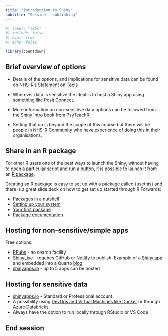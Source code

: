 ```yaml
---
title: "Introduction to Shiny"
subtitle: "Session - publishing"
---
```


```r
#| label: "libs"
#| include: false
#| eval: true
#| echo: false

library(countdown)
```

## Brief overview of options

::: {.incremental}
- Details of the options, and implications for sensitive data can be found on NHS-R's [Statement on Tools](https://tools.nhsrcommunity.com/statement-on-using-tools-shiny.html)

- Wherever data is sensitive the ideal is to host a Shiny app using something like [Posit Connect](https://posit.co/products/enterprise/connect/).

- More information on non-sensitive data options can be followed from the [Shiny Intro book](https://debruine.github.io/shinyintro/sharing.html#shinyapps.io) from PsyTeachR.

- Setting that up is beyond the scope of this course but there will be people in NHS-R Community who have experience of doing this in their organisations.
:::

## Share in an R package

For other R users one of the best ways to launch the Shiny, without having to open a particular script and run a button, it is possible to launch it from an [R package](https://debruine.github.io/shinyintro/sharing.html#in-an-r-package).

Creating an R package is easy to set up with a package called {usethis} and there is a great slide deck on how to get set up started through R Forwards:

* [Packages in a nutshell](http://bit.ly/pkg-dev-1)
* [Setting up your system](http://bit.ly/pkg-dev-2)
* [Your first package](http://bit.ly/pkg-dev-3)
* [Package documentation](http://bit.ly/pkg-dev-4)

## Hosting for non-sensitive/simple apps

Free options:

::: {.incremental}
- [RPubs](https://rpubs.com/) - no search facility
- [ShinyLive](https://posit-dev.github.io/r-shinylive/) - requires GitHub or [Netlify](https://www.netlify.com/) to publish. Example of a [Shiny app](https://nhs-r-community.github.io/shinylive-example/) and embedded into a Quarto [blog](https://www.rostrum.blog/posts/2023-10-08-govspeakify-tables/) 
- [shinyapps.io](https://www.shinyapps.io/) - up to 5 apps can be hosted
:::

## Hosting for sensitive data

::: {.incremental}
- [shinyapps.io](https://www.shinyapps.io/) - Standard or Professional account
- A possibility using [DevOps and Virtual Machines like Docker](https://github.com/erossini/DeployShinyProxyAndApps) or through [Azure Databricks](https://learn.microsoft.com/en-us/azure/databricks/sparkr/shiny) 
- Always have the option to run locally through RStudio or VS Code
:::

## End session
